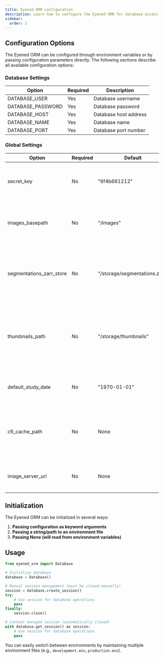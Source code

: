 ```yaml
---
title: Eyened ORM configuration
description: Learn how to configure the Eyened ORM for database access and file management
sidebar:
  order: 2
---
```


## Configuration Options

The Eyened ORM can be configured through environment variables or by passing configuration parameters directly. The following sections describe all available configuration options:

### Database Settings

| Option | Required | Description |
|--------|----------|-------------|
| DATABASE_USER | Yes | Database username |
| DATABASE_PASSWORD | Yes | Database password |
| DATABASE_HOST | Yes | Database host address |
| DATABASE_NAME | Yes | Database name |
| DATABASE_PORT | Yes | Database port number |

### Global Settings

| Option | Required | Default | Description |
|--------|----------|---------|-------------|
| secret_key | No | "6f4b661212" | Secret key used for password hashing and file name obfuscation |
| images_basepath | No | "/images" | Base path for image storage (in docker deployment by default mapped to "/images") |
| segmentations_zarr_store | No | "/storage/segmentations.zarr" | Path to the zarr store containing segmentations. Used by the platform for reading and writing segmentations |
| thumbnails_path | No | "/storage/thumbnails" | Folder containing the thumbnail structure. Used by the ORM to read thumbnails and by the importer to write thumbnails on insertion |
| default_study_date | No | "1970-01-01" | Default date for new studies when no date is provided |
| cfi_cache_path | No | None | Path of a cache for fundus images. Used by the importer to write a preprocessed version of the images |
| image_server_url | No | None | URL of the image server endpoint for generating image URLs |

## Initialization

The Eyened ORM can be initialized in several ways:

1. **Passing configuration as keyword arguments**
2. **Passing a string/path to an environment file**
3. **Passing None (will read from environment variables)**

## Usage

```python
from eyened_orm import Database

# Initialize database
database = Database()

# Manual session management (must be closed manually)
session = database.create_session()
try:
    # Use session for database operations
    pass
finally:
    session.close()

# Context managed session (automatically closed)
with database.get_session() as session:
    # Use session for database operations
    pass
```

You can easily switch between environments by maintaining multiple environment files (e.g., `development.env`, `production.env`).

